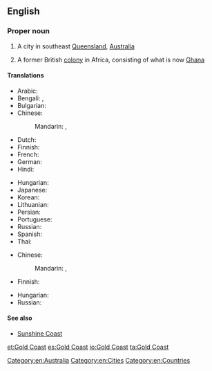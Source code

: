 ==English==
{{wikipedia|Gold Coast (disambiguation)}}

===Proper noun===
{{en-proper noun|sg=[[gold|Gold]] [[coast|Coast]]}}

# A city in southeast [[Queensland]], [[Australia]]
# {{historical}} A former British [[colony]] in Africa, consisting of what is now [[Ghana]]

====Translations====
{{trans-top|in Australia}}
* Arabic: {{t-|ar|غولد كوست|m|tr=ghuld kuust}}
* Bengali: {{t-|bn|গোল্ড কোস্ট}}, {{t-|bn|স্বর্ণ সৈকত}}
* Bulgarian: {{t-|bg|Гоулд Коуст|m}}
* Chinese:
*: Mandarin: {{t-|cmn|黃金海岸|sc=Hani}}, {{t-|cmn|黄金海岸|tr=Huángjīn Hǎi'àn|sc=Hani}}
* Dutch: {{t-|nl|Gold Coast}}
* Finnish: {{t-|fi|Gold Coast}}
* French: {{t-|fr|Gold Coast|f}}
* German: {{t-|de|Gold Coast|n}}
* Hindi: {{t-|hi|गोल्ड कोस्ट|tr=gōlḍ kōsṭ}}
{{trans-mid}}
* Hungarian: {{t-|hu|Gold Coast}}
* Japanese: {{t-|ja|ゴールドコースト|tr=Gōrudokōsuto}}
* Korean: {{t-|ko|골드코스트|tr=Goldeukoseuteu|sc=Hang}}
* Lithuanian: {{t-|lt|Gold Kostas}}
* Persian: {{t-|fa|گلد کست}}
* Portuguese: {{t-|pt|Gold Coast}}
* Russian: {{t+|ru|Голд-Кост|m|tr=Gold-Kóst}}
* Spanish: {{t-|es|Costa de Oro|f}}
* Thai: {{t-|th|โกลด์โคสต์|tr=gohnkôht}}
{{trans-bottom}}

{{trans-top|in Africa}}
* Chinese:
*: Mandarin: {{t-|cmn|黃金海岸|sc=Hani}}, {{t-|cmn|黄金海岸|tr=Huángjīn Hǎi'àn|sc=Hani}}
* Finnish: {{t-|fi|Kultarannikko}}
{{trans-mid}}
* Hungarian: {{t-|hu|Aranypart}}
* Russian: {{t-|ru|Золотой Берег|m|tr=Zolotój Béreg}}
{{trans-bottom}}

====See also====
* [[Sunshine Coast]]

[[Category:en:Australia]]
[[Category:en:Cities]]
[[Category:en:Countries]]

[[et:Gold Coast]]
[[es:Gold Coast]]
[[io:Gold Coast]]
[[ta:Gold Coast]]